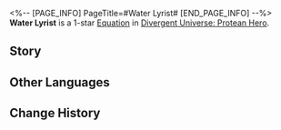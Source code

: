 <%-- [PAGE_INFO]
PageTitle=#Water Lyrist#
[END_PAGE_INFO] --%>
{{Equation Infobox
|period   = Protean Hero
|rarity   = 1
|path1    = Elation*2
|path2    = Destruction*2
|effect   = After any ally target launches a Follow-up ATK, deals {{Color|h|70%}} of "{{Trait|Blazar}}" DMG to the attacked targets.
|mentions = Phagousa
}}
'''Water Lyrist''' is a 1-star [[Divergent Universe: Protean Hero/Equatoins|Equation]] in [[Divergent Universe: Protean Hero]].

==Story==
{{Description|Your music pales in comparison to that of my old acquaintance, the gorgeous Dekamos.<br />Instead of strumming the strings, the harpist said:<br />"You are not worthy of hearing her melody."<br />"Only a lover, or a mortal enemy, can make her sing."<br />He closed his eyes, bashful in a manner unlike a typical Mythemian.<br />That was the first time I witnessed a harpist caress his "companion" in the waters.<br />The harp bestowed by Phagousa, made of flowing water, wielded divine power through its currents.<br />Its music, morphed into a vortex, rent the soul of the living.<br />I saw enemies descend into madness. Sea monsters bit through their own necks.<br />That was the greatest water lyrist I'd ever seen.<br />The music, vibrating with the waves, drowned a pursuing force in the ensuing tidal wave.}}
<!--
==Gameplay Notes==
* 
-->
==Other Languages==
{{Other Languages
|en   = Water Lyrist
|zhs  = 水漫琴师
|zht  = 水漫琴師
|ja   = {{Rubi|水溢琴師|すいいつきんし}}
|ko   = 물의 오르간 악사
|es   = Lirista de agua
|fr   = Lyriste de l'eau
|ru   = Мастер водной лиры
|th   = นักเครื่องสายวารี
|vi   = Bậc Thầy Đàn Lyre Nước
|de   = Virtuose der Wasserleier
|id   = Water Lyrist
|pt   = Lirista Aquático
}}

==Change History==
{{Change History|3.1}}